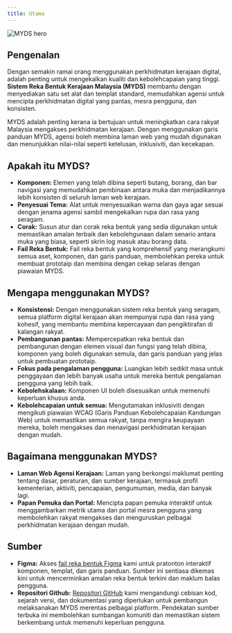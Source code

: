 ```yaml
---
title: Utama
---
```


![MYDS hero](/design/myds-hero-img.png)

## Pengenalan

Dengan semakin ramai orang menggunakan perkhidmatan kerajaan digital, adalah penting untuk mengekalkan kualiti dan kebolehcapaian yang tinggi. **Sistem Reka Bentuk Kerajaan Malaysia (MYDS)** membantu dengan menyediakan satu set alat dan templat standard, memudahkan agensi untuk mencipta perkhidmatan digital yang pantas, mesra pengguna, dan konsisten.

MYDS adalah penting kerana ia bertujuan untuk meningkatkan cara rakyat Malaysia mengakses perkhidmatan kerajaan. Dengan menggunakan garis panduan MYDS, agensi boleh membina laman web yang mudah digunakan dan menunjukkan nilai-nilai seperti ketelusan, inklusiviti, dan kecekapan.

## Apakah itu MYDS?

- **Komponen:** Elemen yang telah dibina seperti butang, borang, dan bar navigasi yang memudahkan pembinaan antara muka dan menjadikannya lebih konsisten di seluruh laman web kerajaan.
- **Penyesuai Tema:** Alat untuk menyesuaikan warna dan gaya agar sesuai dengan jenama agensi sambil mengekalkan rupa dan rasa yang seragam.
- **Corak:** Susun atur dan corak reka bentuk yang sedia digunakan untuk memastikan amalan terbaik dan kebolehgunaan dalam senario antara muka yang biasa, seperti skrin log masuk atau borang data.
- **Fail Reka Bentuk:** Fail reka bentuk yang komprehensif yang merangkumi semua aset, komponen, dan garis panduan, membolehkan pereka untuk membuat prototaip dan membina dengan cekap selaras dengan piawaian MYDS.

## Mengapa menggunakan MYDS?

- **Konsistensi:** Dengan menggunakan sistem reka bentuk yang seragam, semua platform digital kerajaan akan mempunyai rupa dan rasa yang kohesif, yang membantu membina kepercayaan dan pengiktirafan di kalangan rakyat.
- **Pembangunan pantas:** Mempercepatkan reka bentuk dan pembangunan dengan elemen visual dan fungsi yang telah dibina, komponen yang boleh digunakan semula, dan garis panduan yang jelas untuk pembuatan prototaip.
- **Fokus pada pengalaman pengguna:** Luangkan lebih sedikit masa untuk penggayaan dan lebih banyak usaha untuk mereka bentuk pengalaman pengguna yang lebih baik.
- **Kebolehskalaan:** Komponen UI boleh disesuaikan untuk memenuhi keperluan khusus anda.
- **Kebolehcapaian untuk semua:** Mengutamakan inklusiviti dengan mengikuti piawaian WCAG (Garis Panduan Kebolehcapaian Kandungan Web) untuk memastikan semua rakyat, tanpa mengira keupayaan mereka, boleh mengakses dan menavigasi perkhidmatan kerajaan dengan mudah.

## Bagaimana menggunakan MYDS?

- **Laman Web Agensi Kerajaan:** Laman yang berkongsi maklumat penting tentang dasar, peraturan, dan sumber kerajaan, termasuk profil kementerian, aktiviti, pencapaian, pengumuman, media, dan banyak lagi.
- **Papan Pemuka dan Portal:** Mencipta papan pemuka interaktif untuk menggambarkan metrik utama dan portal mesra pengguna yang membolehkan rakyat mengakses dan menguruskan pelbagai perkhidmatan kerajaan dengan mudah.

## Sumber

- **Figma:** Akses [fail reka bentuk Figma](<https://www.figma.com/design/svmWSPZarzWrJ116CQ8zpV/MYDS-(Beta)?node-id=7-20696>) kami untuk pratonton interaktif komponen, templat, dan garis panduan. Sumber ini sentiasa dikemas kini untuk mencerminkan amalan reka bentuk terkini dan maklum balas pengguna.
- **Repositori Github:** [Repositori GitHub](https://github.com/govtechmy/myds) kami mengandungi cebisan kod, sejarah versi, dan dokumentasi yang diperlukan untuk pembangun melaksanakan MYDS merentas pelbagai platform. Pendekatan sumber terbuka ini membolehkan sumbangan komuniti dan memastikan sistem berkembang untuk memenuhi keperluan pengguna.
